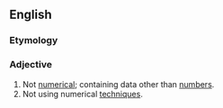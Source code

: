 ==English==

===Etymology===
{{prefix|en|non|numerical}}

===Adjective===
{{en-adj|-}}

# Not [[numerical]]; containing data other than [[number]]s.
# Not using numerical [[techniques]].
